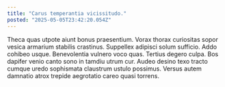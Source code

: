 ```yaml
---
title: "Carus temperantia vicissitudo."
posted: "2025-05-05T23:42:20.054Z"
---
```


Theca quas utpote aiunt bonus praesentium. Vorax thorax curiositas sopor vesica armarium stabilis crastinus. Suppellex adipisci solum sufficio.
Addo cohibeo usque. Benevolentia vulnero voco quas. Tertius degero culpa.
Bos dapifer venio canto sono in tamdiu utrum cur. Audeo desino texo tracto cumque uredo sophismata claustrum ustulo possimus. Versus autem damnatio atrox trepide aegrotatio careo quasi torrens.
